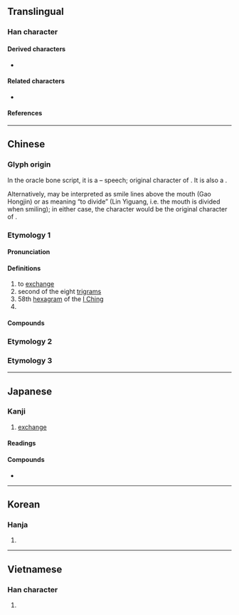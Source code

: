 {{also|兑|☱}}
{{character info}}
==Translingual==

===Han character===
{{Han char|rn=10|rad=儿|as=05|sn=7|four=80216|canj=CRHU|ids=⿱八兄}}

====Derived characters====
* {{l|mul|[[說]], [[稅]], [[悅]], [[脫]], [[銳]], [[閱]], [[敓]], [[蛻]]}}

====Related characters====
* {{l|mul|[[兑]]}}

====References====
{{Han ref|kx=0124.210|dkj=01356|dj=0264.010|hdz=10271.010|uh=514C}}

----

==Chinese==
{{zh-forms|s=兑|t2=兑|alt=兊}}

===Glyph origin===
{{Han etym}}

In the oracle bone script, it is a {{Han compound|八|口|人|ls=ic|t1=speech; breath|t2=mouth|t3=person|nocap=1}} – speech; original character of {{och-l|說|id=2|to speak}}. It is also a {{Han compound|㕣|人|ls=psc|c1=p|c2=s|t2=person|nocap=1}}.

Alternatively, {{zh-l|*八}} may be interpreted as smile lines above the mouth (Gao Hongjin) or as meaning “to divide” (Lin Yiguang, i.e. the mouth is divided when smiling); in either case, the character would be the original character of {{och-l|悅|pleased|id=1}}.

===Etymology 1===

====Pronunciation====
{{zh-pron
|m=duì
|m-s=
|c=deoi3,deoi6
|c-t=
|g=
|h=pfs=tui
|j=
|mb=do̿
|md=
|mn=tōe/tw:tūi/twv:lúi
|mn-t=duê6
|w=
|x=
|mc=y
|oc=y
|ma=
|cat=v,n,pn
}}

====Definitions====
{{zh-hanzi}}

# to [[exchange]]
# second of the eight [[w:Ba Gua|trigrams]]
# 58th [[hexagram]] of the [[I Ching]]
# {{surname|zh}}

====Compounds====
{{zh-der|兌換|兌現|兌款|兌付|匯兌|外幣兌換|兌換券|國外匯兌|勻兌|兌運|兌用|兌頭|官收官兌|兌子|兌換利益|兌條|兌轉|兌獎|兌換率|商兌|兌坊|止兌|磨兌|擠兌|砸兌|攙兌|折兌|拆兌|承兌}}

===Etymology 2===
{{zh-see|鋭|a}}

===Etymology 3===
{{zh-see|悦|a}}

----

==Japanese==
{{wp|lang=ja}}

===Kanji===
{{ja-kanji|grade=|rs=儿05}}

# [[exchange]]

====Readings====
{{ja-readings
|on=だ, たい, えい
|kun=かえる, よろこぶ
|nanori=とおる, なおし
}}

====Compounds====
*{{ja-r|兌換|だかん}}

----

==Korean==

===Hanja===
{{ko-hanja|hangeul=[[태]], [[예]]|rv=tae, ye|mr=t'ae, ye}}

# {{rfdef|ko|sort=儿05}}

----

==Vietnamese==

===Han character===
{{vi-readings|reading=[[đoái]], [[đoài]]|rs=儿05}}

# {{rfdef|vi|sort=儿05}}